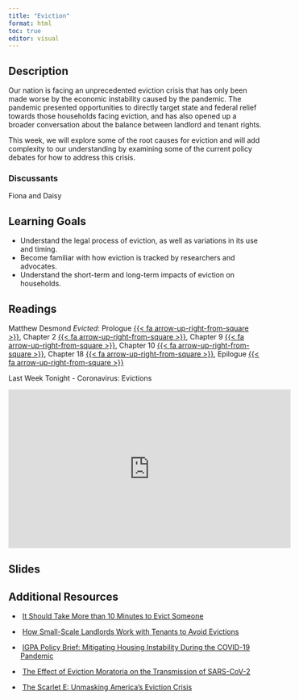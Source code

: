 ```yaml
---
title: "Eviction"
format: html
toc: true
editor: visual
---
```


## Description

Our nation is facing an unprecedented eviction crisis that has only been made worse by the economic instability caused by the pandemic. The pandemic presented opportunities to directly target state and federal relief towards those households facing eviction, and has also opened up a broader conversation about the balance between landlord and tenant rights.

This week, we will explore some of the root causes for eviction and will add complexity to our understanding by examining some of the current policy debates for how to address this crisis.

### Discussants

Fiona and Daisy

## Learning Goals

-   Understand the legal process of eviction, as well as variations in its use and timing.
-   Become familiar with how eviction is tracked by researchers and advocates.
-   Understand the short-term and long-term impacts of eviction on households.

## Readings

Matthew Desmond *Evicted*: Prologue [{{< fa arrow-up-right-from-square >}}](https://uofi.box.com/s/x4kjatw5l97aikcxghnq519ptuonh6nw), Chapter 2 [{{< fa arrow-up-right-from-square >}}](https://uofi.box.com/s/szfssrl2he5m37e76wvb78pocmqgo7hm), Chapter 9 [{{< fa arrow-up-right-from-square >}}](https://uofi.box.com/s/xz6g4ly1nd0iv7qn28mw3s0n87cxc2sq), Chapter 10 [{{< fa arrow-up-right-from-square >}}](https://uofi.box.com/s/4mcai41n2wjpthhzcbudck2e76pvf8a6), Chapter 18 [{{< fa arrow-up-right-from-square >}}](https://uofi.box.com/s/c84up1g7qlri5jds3hghueeb31hm6mx4), Epilogue [{{< fa arrow-up-right-from-square >}}](https://uofi.box.com/s/0s6f50cmyw9zsqzrpx7ceuo432n36zne)

Last Week Tonight - Coronavirus: Evictions

<iframe width="560" height="315" src="https://www.youtube-nocookie.com/embed/R652nwUcJRA" title="YouTube video player" frameborder="0" allow="accelerometer; autoplay; clipboard-write; encrypted-media; gyroscope; picture-in-picture; web-share" allowfullscreen>

</iframe>

## Slides

## Additional Resources

-    [It Should Take More than 10 Minutes to Evict Someone](https://www.nytimes.com/2022/01/13/opinion/housing-eviction.html)

-    [How Small-Scale Landlords Work with Tenants to Avoid Evictions](https://housingmatters.urban.org/research-summary/how-small-scale-landlords-work-tenants-avoid-evictions)

-    [IGPA Policy Brief: Mitigating Housing Instability During the COVID-19 Pandemic](https://igpa.uillinois.edu/sites/igpa.uillinois.edu/files/reports/PolicySpotlight_HousingInstability.pdf)

-    [The Effect of Eviction Moratoria on the Transmission of SARS-CoV-2](https://www.nature.com/articles/s41467-021-22521-5)

-    [The Scarlet E: Unmasking America's Eviction Crisis](https://www.wnycstudios.org/podcasts/otm/scarlet-e-unmasking-americas-eviction-crisis)
